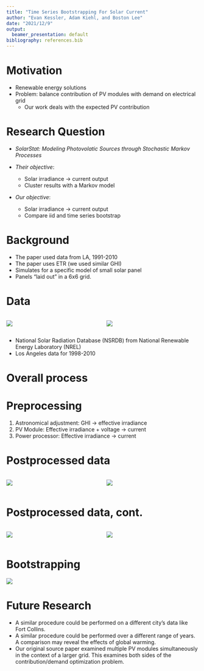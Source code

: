 ```yaml
---
title: "Time Series Bootstrapping For Solar Current"
author: "Evan Kessler, Adam Kiehl, and Boston Lee"
date: "2021/12/9"
output:
  beamer_presentation: default
bibliography: references.bib
---
```


# Motivation

- Renewable energy solutions
- Problem: balance contribution of PV modules with demand on electrical grid
  - Our work deals with the expected PV contribution

# Research Question

- _SolarStat: Modeling Photovolatic Sources through Stochastic Markov Processes_

- *Their objective*: 
  - Solar irradiance $\rightarrow$ current output 
  - Cluster results with a Markov model
- *Our objective*: 
  - Solar irradiance $\rightarrow$ current output 
  - Compare iid and time series bootstrap

# Background

- The paper used data from LA, 1991-2010
- The paper uses ETR (we used similar GHI)
- Simulates for a specific model of small solar panel 
- Panels "laid out" in a 6x6 grid.

# Data 

::: columns
:::: column
![](./images/time_series_ghi.png)
::::
:::: column
![](./images/hour_plot_ghi.png)
::::
:::

- National Solar Radiation Database (NSRDB) from National Renewable Energy
Laboratory (NREL)
- Los Angeles data for 1998-2010


# Overall process

\begin{center}
Raw data (NSRDB)

$\downarrow$

Astronomical adjustment

$\downarrow$

PV module

$\downarrow$

Power processor

$\downarrow$

Bootstrap
\end{center}

# Preprocessing

1. Astronomical adjustment: GHI $\rightarrow$ effective irradiance
1. PV Module: Effective irradiance + voltage $\rightarrow$ current 
1. Power processor: Effective irradiance $\rightarrow$ current

# Postprocessed data

::: columns
:::: column
![](./images/time_series_ghi.png)
::::
:::: column
![](./images/time_series_current.png)
::::
:::

# Postprocessed data, cont.

::: columns
:::: column
![](./images/hour_plot_ghi.png)
::::
:::: column
![](./images/hour_plot_current.png)
::::
:::

# Bootstrapping

![](./images/mean_boot_plot.png)

# Future Research

- A similar procedure could be performed on a different city's data like Fort Collins.
- A similar procedure could be performed over a different range of years. A comparison may reveal the effects of global warming.
- Our original source paper examined multiple PV modules simultaneously in the context of a larger grid. This examines both sides of the contribution/demand optimization problem.
